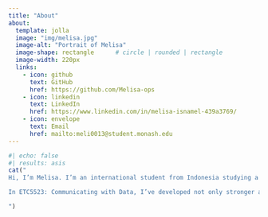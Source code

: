 ```yaml
---
title: "About"
about:
  template: jolla
  image: "img/melisa.jpg"     
  image-alt: "Portrait of Melisa"
  image-shape: rectangle      # circle | rounded | rectangle
  image-width: 220px
  links:
    - icon: github
      text: GitHub
      href: https://github.com/Melisa-ops
    - icon: linkedin
      text: LinkedIn
      href: https://www.linkedin.com/in/melisa-isnamel-439a3769/
    - icon: envelope
      text: Email
      href: mailto:meli0013@student.monash.edu
---
```


```r
#| echo: false
#| results: asis
cat("
Hi, I’m Melisa. I’m an international student from Indonesia studying a **Master of Health Data Analytics** at Monash University. I hold a bachelor’s degree in Statistics and enjoy turning data into clear, practical stories through analysis and visualisation. I’ve built strengths in applied healthcare analytics through real case studies that connect data with clinical and healthcare questions.

In ETC5523: Communicating with Data, I’ve developed not only stronger analytical practice but also the ability to present results that stakeholders can understand and use through clear writing, visual storytelling, and interactive web reports. I’m motivated by the belief that good analysis should inform action, and I enjoy turning numbers into insights that support decision-making.

")
```
